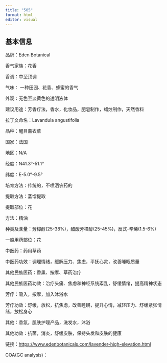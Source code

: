 ```yaml
---
title: "505"
format: html
editor: visual
---
```


## 基本信息

品牌：Eden Botanical

香气家族：花香

香调：中至顶调

气味： 一种田园、花香、蜂蜜的香气

外观：无色至淡黄色的透明液体

建议用途：芳香疗法，香水，化妆品，肥皂制作，蜡烛制作，天然香料

拉丁文命名：Lavandula angustifolia

品种：醒目薰衣草

国家：法国

地区：N/A

经度：N41.3°-51.1°

纬度：E-5.0°-9.5°

培育方法：传统的，不喷洒农药的

提取方法：蒸馏提取

提取部位：花

方法：精油

种类及含量：芳樟醇(25-38%)，醋酸芳樟醇(25-45%)，反式-辛烯(1.5-6%)

一般用药部位：花

中医药：药用草药

中医药功效：调理情绪，缓解压力、焦虑，平抚心灵，改善睡眠质量

其他民族医药：香熏、按摩、草药治疗

其他民族医药功效：治疗头痛、焦虑和神经系统紊乱，舒缓情绪，提高精神状态

芳疗：吸入，按摩，加入沐浴水

芳疗功效：舒缓，放松，抗焦虑，改善睡眠，提升心情，减轻压力、舒缓紧张情绪，放松身心

其他：香氛，肌肤护理产品，洗发水，沐浴

其他功效：抗菌，消炎，舒缓皮肤，保持头发和皮肤的健康

链接：<https://www.edenbotanicals.com/lavender-high-elevation.html>

COA(GC analysis)：
